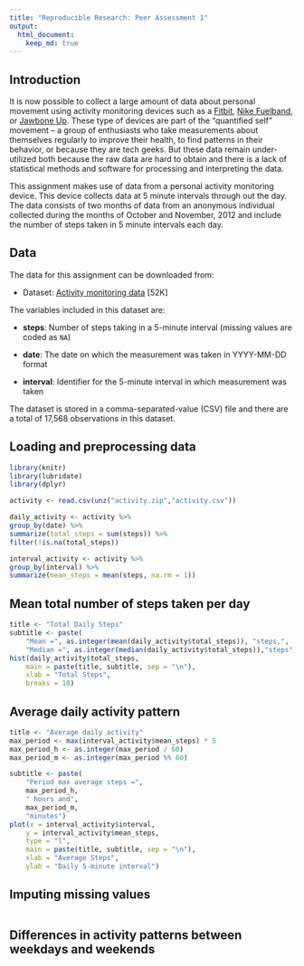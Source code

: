 ```yaml
---
title: "Reproducible Research: Peer Assessment 1"
output: 
  html_document:
    keep_md: true
---
```


## Introduction

It is now possible to collect a large amount of data about personal
movement using activity monitoring devices such as a
[Fitbit](http://www.fitbit.com), [Nike
Fuelband](http://www.nike.com/us/en_us/c/nikeplus-fuelband), or
[Jawbone Up](https://jawbone.com/up). These type of devices are part of
the "quantified self" movement -- a group of enthusiasts who take
measurements about themselves regularly to improve their health, to
find patterns in their behavior, or because they are tech geeks. But
these data remain under-utilized both because the raw data are hard to
obtain and there is a lack of statistical methods and software for
processing and interpreting the data.

This assignment makes use of data from a personal activity monitoring
device. This device collects data at 5 minute intervals through out the
day. The data consists of two months of data from an anonymous
individual collected during the months of October and November, 2012
and include the number of steps taken in 5 minute intervals each day.

## Data

The data for this assignment can be downloaded from:

* Dataset: [Activity monitoring data](https://d396qusza40orc.cloudfront.net/repdata%2Fdata%2Factivity.zip) [52K]

The variables included in this dataset are:

* **steps**: Number of steps taking in a 5-minute interval (missing
    values are coded as `NA`)

* **date**: The date on which the measurement was taken in YYYY-MM-DD
    format

* **interval**: Identifier for the 5-minute interval in which
    measurement was taken

The dataset is stored in a comma-separated-value (CSV) file and there
are a total of 17,568 observations in this
dataset.

## Loading and preprocessing data
```r
library(knitr)
library(lubridate)
library(dplyr)

activity <- read.csv(unz("activity.zip","activity.csv"))

daily_activity <- activity %>%
group_by(date) %>%
summarize(total_steps = sum(steps)) %>%
filter(!is.na(total_steps)) 

interval_activity <- activity %>%
group_by(interval) %>%
summarize(mean_steps = mean(steps, na.rm = 1))
```

## Mean total number of steps taken per day
```r
title <- "Total Daily Steps"
subtitle <- paste(
	"Mean =", as.integer(mean(daily_activity$total_steps)), "steps,",
	"Median =", as.integer(median(daily_activity$total_steps)),"steps")
hist(daily_activity$total_steps, 
	main = paste(title, subtitle, sep = "\n"),
	xlab = "Total Steps",
	breaks = 10)
```

## Average daily activity pattern
```r
title <- "Average daily activity"
max_period <- max(interval_activity$mean_steps) * 5
max_period_h <- as.integer(max_period / 60)
max_period_m <- as.integer(max_period %% 60)

subtitle <- paste(
    "Period max average steps =",
    max_period_h,
    " hours and",
    max_period_m,
    "minutes")
plot(x = interval_activity$interval, 
    y = interval_activity$mean_steps, 
    type = "l",
    main = paste(title, subtitle, sep = "\n"),
    xlab = "Average Steps",
    ylab = "Daily 5-minute interval")
```

## Imputing missing values
```r

```

## Differences in activity patterns between weekdays and weekends
```r

```